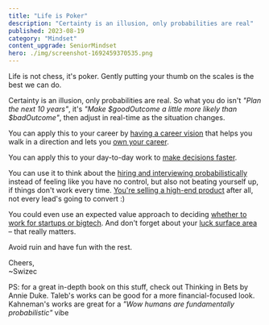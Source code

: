 ```yaml
---
title: "Life is Poker"
description: "Certainty is an illusion, only probabilities are real"
published: 2023-08-19
category: "Mindset"
content_upgrade: SeniorMindset
hero: ./img/screenshot-1692459370535.png
---
```


Life is not chess, it's poker. Gently putting your thumb on the scales is the best we can do.

Certainty is an illusion, only probabilities are real. So what you do isn't _"Plan the next 10 years"_, it's _"Make $goodOutcome a little more likely than $badOutcome"_, then adjust in real-time as the situation changes.

You can apply this to your career by [having a career vision](https://swizec.com/blog/your-career-needs-a-vision/) that helps you walk in a direction and lets you [own your career](https://swizec.com/blog/own-your-career-like-an-expert/).

You can apply this to your day-to-day work to [make decisions faster](https://swizec.com/blog/a-mental-framework-that-helps-you-code-faster/).

You can use it to think about the [hiring and interviewing probabilistically](https://swizec.com/blog/insights-for-interviews-from-kahneman-s-noise/) instead of feeling like you have no control, but also not beating yourself up, if things don't work every time. [You're selling a high-end product](https://swizec.com/blog/youre-not-asking-for-a-job-youre-selling-a-service/) after all, not every lead's going to convert :)

You could even use an expected value approach to deciding [whether to work for startups or bigtech](https://swizec.com/blog/should-you-work-at-a-startup/). And don't forget about your [luck surface area](https://swizec.com/blog/your-luck-and-opportunity-surface-area/) – that really matters.

Avoid ruin and have fun with the rest.

Cheers,<br/>
~Swizec

PS: for a great in-depth book on this stuff, check out Thinking in Bets by Annie Duke. Taleb's works can be good for a more financial-focused look. Kahneman's works are great for a _"Wow humans are fundamentally probabilistic"_ vibe
